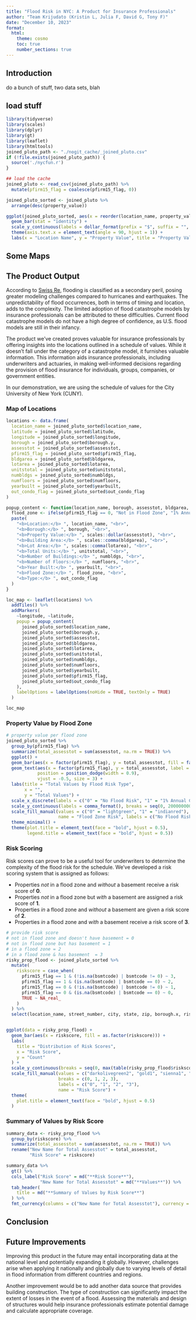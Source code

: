 ```yaml
---
title: "Flood Risk in NYC: A Product for Insurance Professionals"
author: "Team Krijudato (Kristin L, Julia F, David G, Tony F)"
date: "December 10, 2023"
format:
  html:
    theme: cosmo
    toc: true
    number_sections: true
---
```


## Introduction

do a bunch of stuff, two data sets, blah

## load stuff

```r
library(tidyverse)
library(scales)
library(dplyr)
library(gt)
library(leaflet)
library(htmltools)
joined_pluto_path <- "./nogit_cache/_joined_pluto.csv"
if (!file.exists(joined_pluto_path)) {
  source('./nycfun.r')
}

## load the cache
joined_pluto <- read_csv(joined_pluto_path) %>% 
  mutate(pfirm15_flag = coalesce(pfirm15_flag, 0))

```

```r
joined_pluto_sorted <- joined_pluto %>%
  arrange(desc(property_value))

ggplot(joined_pluto_sorted, aes(x = reorder(location_name, property_value), y = property_value)) +
  geom_bar(stat = "identity") +
  scale_y_continuous(labels = dollar_format(prefix = "$", suffix = "", big.mark = ",", decimal.mark = ".", accuracy = 1)) +
  theme(axis.text.x = element_text(angle = 90, hjust = 1)) +
  labs(x = "Location Name", y = "Property Value", title = "Property Value by Location")
```

## Some Maps

## The Product Output

According to [Swiss Re](https://www.swissre.com/risk-knowledge/risk-perspectives-blog/challenge-of-understanding-secondary-perils.html), flooding is classified as a secondary peril, posing greater modeling challenges compared to hurricanes and earthquakes. The unpredictability of flood occurrences, both in terms of timing and location, adds to the complexity. The limited adoption of flood catastrophe models by insurance professionals can be attributed to these difficulties. Current flood catastrophe models do not have a high degree of confidence, as U.S. flood models are still in their infancy. 

The product we've created proves valuable for insurance professionals by offering insights into the locations outlined in a schedule of values. While it doesn't fall under the category of a catastrophe model, it furnishes valuable information. This information aids insurance professionals, including underwriters and actuaries, in making well-informed decisions regarding the provision of flood insurance for individuals, groups, companies, or government entities. 

In our demonstration, we are using the schedule of values for the City University of New York (CUNY). 

### Map of Locations

```r
locations <- data.frame(
  location_name = joined_pluto_sorted$location_name,
  latitude = joined_pluto_sorted$latitude,
  longitude = joined_pluto_sorted$longitude,
  borough = joined_pluto_sorted$borough.y,
  assesstot = joined_pluto_sorted$assesstot,
  pfirm15_flag = joined_pluto_sorted$pfirm15_flag,
  bldgarea = joined_pluto_sorted$bldgarea,
  lotarea = joined_pluto_sorted$lotarea,
  unitstotal = joined_pluto_sorted$unitstotal,
  numbldgs = joined_pluto_sorted$numbldgs,
  numfloors = joined_pluto_sorted$numfloors,
  yearbuilt = joined_pluto_sorted$yearbuilt,
  out_condo_flag = joined_pluto_sorted$out_condo_flag
)

popup_content <- function(location_name, borough, assesstot, bldgarea, lotarea, unitstotal, numbldgs, numfloors, yearbuilt, pfirm15_flag, out_condo_flag) {
  flood_zone <- ifelse(pfirm15_flag == 0, "Not in Flood Zone", "1% Annual Flood Plain")
  paste(
    "<b>Location:</b> ", location_name, "<br>",
    "<b>Borough:</b> ", borough, "<br>",
    "<b>Property Value:</b> ", scales::dollar(assesstot), "<br>",
    "<b>Building Area:</b> ", scales::comma(bldgarea), "<br>",
    "<b>Lot Area:</b> ", scales::comma(lotarea), "<br>",
    "<b>Total Units:</b> ", unitstotal, "<br>",
    "<b>Number of Buildings:</b> ", numbldgs, "<br>",
    "<b>Number of Floors:</b> ", numfloors, "<br>",
    "<b>Year Built:</b> ", yearbuilt, "<br>",
    "<b>Flood Zone:</b> ", flood_zone, "<br>",
    "<b>Type:</b> ", out_condo_flag
  )
}

loc_map <- leaflet(locations) %>%
  addTiles() %>%
  addMarkers(
    ~longitude, ~latitude,
    popup = popup_content(
      joined_pluto_sorted$location_name,
      joined_pluto_sorted$borough.y,
      joined_pluto_sorted$assesstot,
      joined_pluto_sorted$bldgarea,
      joined_pluto_sorted$lotarea,
      joined_pluto_sorted$unitstotal,
      joined_pluto_sorted$numbldgs,
      joined_pluto_sorted$numfloors,
      joined_pluto_sorted$yearbuilt,
      joined_pluto_sorted$pfirm15_flag,
      joined_pluto_sorted$out_condo_flag
    ),
    labelOptions = labelOptions(noHide = TRUE, textOnly = TRUE)  
  )

loc_map
```

### Property Value by Flood Zone

```r
# property value per flood zone
joined_pluto_sorted %>%
  group_by(pfirm15_flag) %>%
  summarize(total_assesstot = sum(assesstot, na.rm = TRUE)) %>%
  ggplot() +
  geom_bar(aes(x = factor(pfirm15_flag), y = total_assesstot, fill = factor(pfirm15_flag)), stat = "identity", position = "dodge") +
  geom_text(aes(x = factor(pfirm15_flag), y = total_assesstot, label = comma_format()(total_assesstot)),
            position = position_dodge(width = 0.9),
            vjust = -0.5, size = 3) +
  labs(title = "Total Values by Flood Risk Type",
       x = "",
       y = "Total Values") +
  scale_x_discrete(labels = c("0" = "No Flood Risk", "1" = "1% Annual Chance Flood Plain")) +
  scale_y_continuous(labels = comma_format(), breaks = seq(0, 2000000000, by = 250000000)) +
  scale_fill_manual(values = c("0" = "lightgreen", "1" = "indianred"), 
                    name = "Flood Zone Risk", labels = c("No Flood Risk", "1% Annual Chance Flood Plain")) +
  theme_minimal() +
  theme(plot.title = element_text(face = "bold", hjust = 0.5),
        legend.title = element_text(face = "bold", hjust = 0.5))
```

### Risk Scoring

Risk scores can prove to be a useful tool for underwriters to determine the complexity of the flood risk for the schedule. We've developed a risk scoring system that is assigned as follows:

- Properties *not* in a flood zone and *without* a basement receive a risk score of **0**.
- Properties *not* in a flood zone but *with* a basement are assigned a risk score of **1**.
- Properties *in* a flood zone and *without* a basement are given a risk score of **2**.
- Properties *in* a flood zone and *with* a basement receive a risk score of **3**.

```r
# provide risk score
# not in flood zone and doesn't have basement = 0
# not in flood zone but has basement = 1
# in a flood zone = 2
# in a flood zone & has basement  = 3
risky_prop_flood <- joined_pluto_sorted %>%
  mutate(
    riskscore = case_when(
      pfirm15_flag == 1 & (!is.na(bsmtcode) | bsmtcode != 0) ~ 3,
      pfirm15_flag == 1 & (is.na(bsmtcode) | bsmtcode == 0) ~ 2,
      pfirm15_flag == 0 & (!is.na(bsmtcode) | bsmtcode != 0) ~ 1,
      pfirm15_flag == 0 & (is.na(bsmtcode) | bsmtcode == 0) ~ 0,
      TRUE ~ NA_real_
    )
  ) %>%
  select(location_name, street_number, city, state, zip, borough.x, riskscore, assesstot)


ggplot(data = risky_prop_flood) +
  geom_bar(aes(x = riskscore, fill = as.factor(riskscore))) +
  labs(
    title = "Distribution of Risk Scores",
    x = "Risk Score",
    y = "Count"
  ) +
  scale_y_continuous(breaks = seq(0, max(table(risky_prop_flood$riskscore)), by = 5)) +
  scale_fill_manual(values = c("darkolivegreen2", "gold1", "sienna1", "firebrick"),
                    breaks = c(0, 1, 2, 3),
                    labels = c("0", "1", "2", "3"),
                    name = "Risk Score") +
  theme(
    plot.title = element_text(face = "bold", hjust = 0.5)
  )

```

### Summary of Values by Risk Score

```r
summary_data <- risky_prop_flood %>%
  group_by(riskscore) %>%
  summarize(total_assesstot = sum(assesstot, na.rm = TRUE)) %>%
  rename("New Name for Total Assesstot" = total_assesstot,
         "Risk Score" = riskscore)

summary_data %>%
  gt() %>%
  cols_label("Risk Score" = md("**Risk Score**"),
             "New Name for Total Assesstot" = md("**Values**")) %>%
  tab_header(
    title = md("**Summary of Values by Risk Score**")
  ) %>%
  fmt_currency(columns = c("New Name for Total Assesstot"), currency = "USD")
```


## Conclusion

## Future Improvements

Improving this product in the future may entail incorporating data at the national level and potentially expanding it globally. However, challenges arise when applying it nationally and globally due to varying levels of detail in flood information from different countries and regions. 

Another improvement would be to add another data source that provides building construction. The type of construction can significantly impact the extent of losses in the event of a flood. Assessing the materials and design of structures would help insurance professionals estimate potential damage and calculate appropriate coverage.

